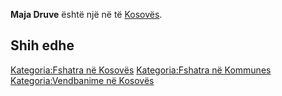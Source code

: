 {{Fshat në 
 | Emri                = Maja Druve
 | EmriAlt                = 
 | NAME_SHORT_FORM=      
 | NAME_GENERIC=      
 | NAME_SORT_NAME_RO=      MAJADRUVE
 | FULL_NAME_RO = Maja Druve
 | FULL_NAME_ND_RO=Maja Druve
 | SORT_NAME_RG=DRUVE MAJA
 | FULL_NAME_RG=Druve, Maja
 | FULL_NAME_ND_RG=Druve, Maja
 | SRP_NAME_SHORT_FORM=      
 | SRP_NAME_GENERIC=      
 | SRP_NAME_SORT_NAME_RO=      
 | SRP_FULL_NAME_RO = 
 | SRP_FULL_NAME_ND_RO=
 | SRP_SORT_NAME_RG=
 | SRP_FULL_NAME_RG=
 | SRP_FULL_NAME_ND_RG=
 | Emri (Rasa dhanore) = 
 | Figura              = 
 | Shteti              = Kosovo
 | Komuna              = 
 | Kodi postar         = 
 | Sipërfaqja          = 

 | Popullsia           = 

 | Regj. i popullsisë  = 
 | Dend. e popullsisë  = 
 | Faqja zyrtare       = 
 <!--- Koordinatat ----> 
 | Gjerësia            = 42.661169
 | Gjatësia            = 20.165644
 | Lartësia            = 
}}
'''Maja Druve''' është një [[]] në [[]] të [[Kosovës]].

<!-- == Gjeografia == -->
<!-- == Historia == -->
<!-- == Demografia == -->
== Shih edhe ==
{{Komuna }}
{{Kosovo-Administrata-Cung}}

[[Kategoria:Fshatra në Kosovës]]
[[Kategoria:Fshatra në Kommunes ]]
[[Kategoria:Vendbanime në Kosovës]]